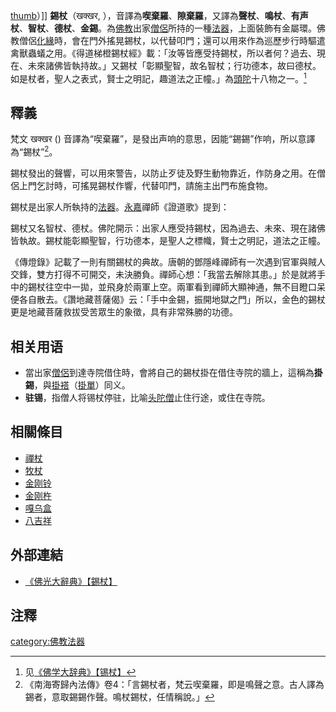 {{Refimprove|time=2017-08-05T09:58:40+00:00}}
[[file:Wakan_Sansai_Zue_-_Khakkhara.jpg|thumb]]）]]
'''錫杖'''（खक्खर, {{lang-sa|Khakkhara}}），音譯為'''喫棄羅'''、'''隙棄羅'''，又譯為'''聲杖'''、'''鳴杖'''、'''有声杖'''、'''智杖'''、'''德杖'''、'''金錫'''。為[[佛教|佛教]]出家[[僧侶|僧侶]]所持的一種[[法器|法器]]，上面裝飾有金屬環。佛教僧侶[[化緣|化緣]]時，會在門外搖晃錫杖，以代替叩門；還可以用來作為巡歷步行時驅遣禽獸蟲蟻之用。《得道梯橙錫杖經》載：「汝等皆應受持錫杖，所以者何？過去、現在、未來諸佛皆執持故。」又錫杖「彰顯聖智，故名智杖；行功德本，故曰德杖。如是杖者，聖人之表式，賢士之明記，趣道法之正幢。」為[[頭陀|頭陀]]十八物之一。<ref>见[[:s:佛學大辭典/錫杖|《佛学大辞典》【锡杖】]]</ref>

== 釋義 ==
梵文  खक्खर ({{IAST|Khak-kha-ra}}) 音譯為“喫棄羅”，是發出声响的意思，因能“錫錫”作响，所以意譯為“錫杖”<ref>《南海寄歸內法傳》卷4：「言錫杖者，梵云喫棄羅，即是鳴聲之意。古人譯為錫者，意取錫錫作聲。鳴杖錫杖，任情稱說。」</ref>。

錫杖發出的聲響，可以用來警告，以防止歹徒及野生動物靠近，作防身之用。在僧侶上門乞討時，可搖晃錫杖作響，代替叩門，請施主出門布施食物。

錫杖是出家人所執持的[[法器|法器]]。[[永嘉|永嘉]]禪師《證道歌》提到：
{{cquote|
降龍缽，解虎錫，兩鈷金環鳴歷歷，
不是標形虛事持，如來寶杖親蹤跡。
所以，錫杖是如來正法的標誌。
唐朝中葉到五代是禪宗最輝煌的時期，當時著名的「永明延壽禪師」每天由早到晚要做一百零八件佛事，其中的第九十五件就是：
晝夜六時，普為一切法界眾生，受持錫杖。
願振此錫聲，周遍法界，大作佛事，
覺悟一切地獄眾生，離苦解脫。
覺悟一切饑渴眾生，口中悉是甘泉。
覺悟一切蟲獸，悉皆開道回避，皈命解脫。
}}

錫杖又名智杖、德杖。佛陀開示：出家人應受持錫杖，因為過去、未來、現在諸佛皆執故。錫杖能彰顯聖智，行功德本，是聖人之標幟，賢士之明記，道法之正幢。

《傳燈錄》記載了一則有關錫杖的典故。唐朝的鄧隱峰禪師有一次遇到官軍與賊人交鋒，雙方打得不可開交，未決勝負。禪師心想：「我當去解除其患。」於是就將手中的錫杖往空中一拋，並飛身於兩軍上空。兩軍看到禪師大顯神通，無不目瞪口呆便各自散去。《讚地藏菩薩偈》云：「手中金錫，振開地獄之門」所以，金色的錫杖更是地藏菩薩救拔受苦眾生的象徵，具有非常殊勝的功德。

== 相关用语 ==
*當出家[[僧侶|僧侶]]到達寺院借住時，會將自己的錫杖掛在借住寺院的牆上，這稱為'''掛錫'''，與[[掛褡|掛褡]]（[[掛單|掛單]]）同义。
*'''驻锡'''，指僧人将锡杖停驻，比喻[[头陀|头陀僧]]止住行途，或住在寺院。

== 相關條目 ==
*[[禪杖|禪杖]]
*[[牧杖|牧杖]]
*[[金刚铃|金刚铃]]
*[[金刚杵|金刚杵]]
*[[嘎乌盒|嘎乌盒]]
*[[八吉祥|八吉祥]]

== 外部連結 ==
*[http://buddhaspace.org/dict/index.php?keyword=%E9%8C%AB%E6%9D%96 《佛光大辭典》【錫杖】] {{Wayback|url=http://buddhaspace.org/dict/index.php?keyword=%E9%8C%AB%E6%9D%96 |date=20190701141103 }}

== 注釋 ==
<div class="references-small">
<references />
</div>

[[category:佛教法器|category:佛教法器]]